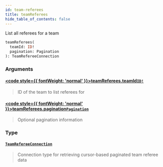 ```yaml
---
id: team-referees
title: teamReferees
hide_table_of_contents: false
---
```








List all referees for a team

```graphql
teamReferees(
  teamId: ID!
  pagination: Pagination
): TeamRefereeConnection
```


### Arguments

#### [<code style={{ fontWeight: 'normal' }}>teamReferees.<b>teamId</b></code>](#)<Bullet />[`ID!`](/testnet/api/graphql/scalars/id) <Badge class="secondary" text="non-null"/> <Badge class="secondary" text="scalar"/>
> ID of the team to list referees for
> 

#### [<code style={{ fontWeight: 'normal' }}>teamReferees.<b>pagination</b></code>](#)<Bullet />[`Pagination`](/testnet/api/graphql/inputs/pagination) <Badge class="secondary" text="input"/>
> Optional pagination information
> 

### Type

#### [`TeamRefereeConnection`](/testnet/api/graphql/objects/team-referee-connection) <Badge class="secondary" text="object"/>
> Connection type for retrieving cursor-based paginated team referee data
> 





